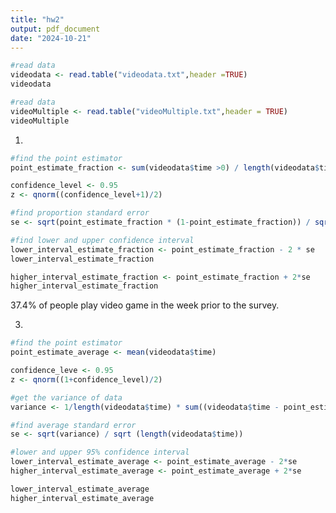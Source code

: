 ---
title: "hw2"
output: pdf_document
date: "2024-10-21"
---

```{r}
#read data
videodata <- read.table("videodata.txt",header =TRUE)
videodata
```

```{r}
#read data
videoMultiple <- read.table("videoMultiple.txt",header = TRUE)
videoMultiple
```

1. 
```{r}
#find the point estimator
point_estimate_fraction <- sum(videodata$time >0) / length(videodata$time)

confidence_level <- 0.95
z <- qnorm((confidence_level+1)/2)

#find proportion standard error
se <- sqrt(point_estimate_fraction * (1-point_estimate_fraction)) / sqrt(length(videodata))

#find lower and upper confidence interval
lower_interval_estimate_fraction <- point_estimate_fraction - 2 * se
lower_interval_estimate_fraction

higher_interval_estimate_fraction <- point_estimate_fraction + 2*se
higher_interval_estimate_fraction
```
37.4% of people play video game in the week prior to the survey.


3. 
```{r}
#find the point estimator
point_estimate_average <- mean(videodata$time)

confidence_leve <- 0.95
z <- qnorm((1+confidence_level)/2)

#get the variance of data
variance <- 1/length(videodata$time) * sum((videodata$time - point_estimate_average)**2)

#find average standard error
se <- sqrt(variance) / sqrt (length(videodata$time))

#lower and upper 95% confidence interval
lower_interval_estimate_average <- point_estimate_average - 2*se
higher_interval_estimate_average <- point_estimate_average + 2*se

lower_interval_estimate_average
higher_interval_estimate_average
```
```{r}

```


